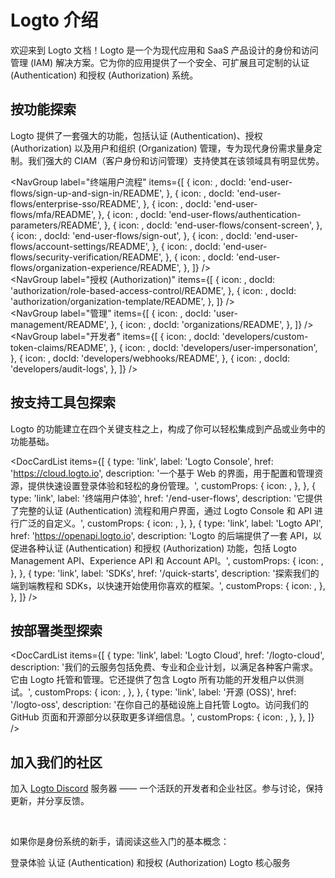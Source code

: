 
# Logto 介绍

欢迎来到 Logto 文档！Logto 是一个为现代应用和 SaaS 产品设计的身份和访问管理 (IAM) 解决方案。它为你的应用提供了一个安全、可扩展且可定制的认证 (Authentication) 和授权 (Authorization) 系统。

## 按功能探索

Logto 提供了一套强大的功能，包括认证 (Authentication)、授权 (Authorization) 以及用户和组织 (Organization) 管理，专为现代身份需求量身定制。我们强大的 CIAM（客户身份和访问管理）支持使其在该领域具有明显优势。

<NavGroup
  label="终端用户流程"
  items={[
    {
      icon: <SignInIcon />,
      docId: 'end-user-flows/sign-up-and-sign-in/README',
    },
    {
      icon: <SsoIcon />,
      docId: 'end-user-flows/enterprise-sso/README',
    },
    {
      icon: <LockIcon />,
      docId: 'end-user-flows/mfa/README',
    },
    {
      icon: <ScreenIcon />,
      docId: 'end-user-flows/authentication-parameters/README',
    },
    {
      icon: <SecurityIcon />,
      docId: 'end-user-flows/consent-screen',
    },
    {
      icon: <SignOutIcon />,
      docId: 'end-user-flows/sign-out',
    },
    {
      icon: <GearIcon />,
      docId: 'end-user-flows/account-settings/README',
    },
    {
      icon: <SecurityIcon />,
      docId: 'end-user-flows/security-verification/README',
    },
    {
      icon: <OrganizationIcon />,
      docId: 'end-user-flows/organization-experience/README',
    },
  ]}
/>
<br />
<NavGroup
  label="授权 (Authorization)"
  items={[
    {
      icon: <AuthorizationIcon />,
      docId: 'authorization/role-based-access-control/README',
    },
    {
      icon: <AuthorizationIcon />,
      docId: 'authorization/organization-template/README',
    },
  ]}
/>
<br />
<NavGroup
  label="管理"
  items={[
    {
      icon: <UserManagementIcon />,
      docId: 'user-management/README',
    },
    {
      icon: <OrganizationIcon />,
      docId: 'organizations/README',
    },
  ]}
/>
<br />
<NavGroup
  label="开发者"
  items={[
    {
      icon: <GearPlusIcon />,
      docId: 'developers/custom-token-claims/README',
    },
    {
      icon: <ImpersonationIcon />,
      docId: 'developers/user-impersonation',
    },
    {
      icon: <WebhookIcon />,
      docId: 'developers/webhooks/README',
    },
    {
      icon: <AuditLogIcon />,
      docId: 'developers/audit-logs',
    },
  ]}
/>

## 按支持工具包探索

Logto 的功能建立在四个关键支柱之上，构成了你可以轻松集成到产品或业务中的功能基础。

<DocCardList
  items={[
    {
      type: 'link',
      label: 'Logto Console',
      href: 'https://cloud.logto.io',
      description:
        '一个基于 Web 的界面，用于配置和管理资源，提供快速设置登录体验和轻松的身份管理。',
      customProps: {
        icon: <LogtoConsoleIcon />,
      },
    },
    {
      type: 'link',
      label: '终端用户体验',
      href: '/end-user-flows',
      description:
        '它提供了完整的认证 (Authentication) 流程和用户界面，通过 Logto Console 和 API 进行广泛的自定义。',
      customProps: {
        icon: <ExperienceIcon />,
      },
    },
    {
      type: 'link',
      label: 'Logto API',
      href: 'https://openapi.logto.io',
      description:
        'Logto 的后端提供了一套 API，以促进各种认证 (Authentication) 和授权 (Authorization) 功能，包括 Logto Management API、Experience API 和 Account API。',
      customProps: {
        icon: <LogtoApiIcon />,
      },
    },
    {
      type: 'link',
      label: 'SDKs',
      href: '/quick-starts',
      description: '探索我们的端到端教程和 SDKs，以快速开始使用你喜欢的框架。',
      customProps: {
        icon: <SdkIcon />,
      },
    },
  ]}
/>

## 按部署类型探索

<DocCardList
  items={[
    {
      type: 'link',
      label: 'Logto Cloud',
      href: '/logto-cloud',
      description:
        '我们的云服务包括免费、专业和企业计划，以满足各种客户需求。它由 Logto 托管和管理。它还提供了包含 Logto 所有功能的开发租户以供测试。',
      customProps: {
        icon: <CloudIcon />,
      },
    },
    {
      type: 'link',
      label: '开源 (OSS)',
      href: '/logto-oss',
      description:
        '在你自己的基础设施上自托管 Logto。访问我们的 GitHub 页面和开源部分以获取更多详细信息。',
      customProps: {
        icon: <OpenSourceIcon />,
      },
    },
  ]}
/>

## 加入我们的社区

加入 [Logto Discord](https://discord.gg/UEPaF3j5e6) 服务器 —— 一个活跃的开发者和企业社区。参与讨论，保持更新，并分享反馈。

<br />

如果你是身份系统的新手，请阅读这些入门的基本概念：

<Url href="/concepts/sign-in-experience">登录体验</Url>
<Url href="/concepts/authn-vs-authz">认证 (Authentication) 和授权 (Authorization)</Url>
<Url href="/concepts/core-service">Logto 核心服务</Url>
